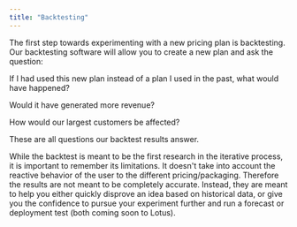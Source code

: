 ```yaml
---
title: "Backtesting"
---
```


The first step towards experimenting with a new pricing plan is backtesting. Our backtesting software will allow you to create a new plan and ask the question:

If I had used this new plan instead of a plan I used in the past, what would have happened?

Would it have generated more revenue?

How would our largest customers be affected?

These are all questions our backtest results answer.

While the backtest is meant to be the first research in the iterative process, it is important to remember its limitations. It doesn't take into account the reactive behavior of the user to the different pricing/packaging. Therefore the results are not meant to be completely accurate. Instead, they are meant to help you either quickly disprove an idea based on historical data, or give you the confidence to pursue your experiment further and run a forecast or deployment test (both coming soon to Lotus).
